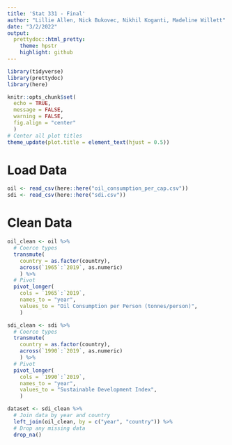```yaml
---
title: 'Stat 331 - Final'
author: "Lillie Allen, Nick Bukovec, Nikhil Koganti, Madeline Willett"
date: "3/2/2022"
output:
  prettydoc::html_pretty:
    theme: hpstr
    highlight: github
---
```


```r
library(tidyverse)
library(prettydoc)
library(here)
```

```r
knitr::opts_chunk$set(
  echo = TRUE, 
  message = FALSE, 
  warning = FALSE, 
  fig.align = "center"
  )
# Center all plot titles
theme_update(plot.title = element_text(hjust = 0.5))
```

# Load Data
```r
oil <- read_csv(here::here("oil_consumption_per_cap.csv"))
sdi <- read_csv(here::here("sdi.csv"))
```

# Clean Data

```r
oil_clean <- oil %>%
  # Coerce types
  transmute(
    country = as.factor(country),
    across(`1965`:`2019`, as.numeric)
    ) %>% 
  # Pivot 
  pivot_longer(
    cols = `1965`:`2019`, 
    names_to = "year",
    values_to = "Oil Consumption per Person (tonnes/person)",
    )

sdi_clean <- sdi %>% 
  # Coerce types
  transmute(
    country = as.factor(country),
    across(`1990`:`2019`, as.numeric)
    ) %>% 
  # Pivot
  pivot_longer(
    cols = `1990`:`2019`, 
    names_to = "year",
    values_to = "Sustainable Development Index",
    ) 

dataset <- sdi_clean %>% 
  # Join data by year and country
  left_join(oil_clean, by = c("year", "country")) %>% 
  # Drop any missing data
  drop_na()
```